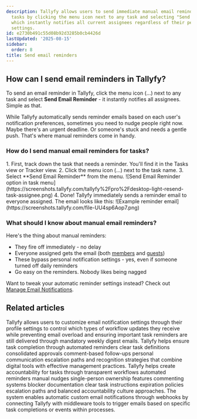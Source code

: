 ```yaml
---
description: Tallyfy allows users to send immediate manual email reminders for specific
  tasks by clicking the menu icon next to any task and selecting "Send Email Reminder"
  which instantly notifies all current assignees regardless of their personal notification
  settings.
id: e2730b491c55d08b92d3285b0cb4426d
lastUpdated: '2025-08-15'
sidebar:
  order: 8
title: Send email reminders
---
```



## How can I send email reminders in Tallyfy?

To send an email reminder in Tallyfy, click the menu icon (...) next to any task and select **Send Email Reminder** - it instantly notifies all assignees. Simple as that.

While Tallyfy automatically sends reminder emails based on each user's notification preferences, sometimes you need to nudge people right now. Maybe there's an urgent deadline. Or someone's stuck and needs a gentle push. That's where manual reminders come in handy.

### How do I send manual email reminders for tasks?

<Steps>
1. First, track down the task that needs a reminder. You'll find it in the Tasks view or Tracker view.
2. Click the menu icon (...) next to the task name.
3. Select **Send Email Reminder** from the menu.
   ![Send Email Reminder option in task menu](https://screenshots.tallyfy.com/tallyfy%2Fpro%2Fdesktop-light-resend-task-assignee.png)
4. Done! Tallyfy immediately sends a reminder email to everyone assigned.
The email looks like this:
   ![Example reminder email](https://screenshots.tallyfy.com/file-UU4sp6Aop7.png)
</Steps>

### What should I know about manual email reminders?

Here's the thing about manual reminders:

*   They fire off immediately - no delay
*   Everyone assigned gets the email (both [members](/products/pro/documenting/members/) and [guests](/products/pro/documenting/guests/))
*   These bypass personal notification settings - yes, even if someone turned off daily reminders
*   Go easy on the reminders. Nobody likes being nagged

Want to tweak your automatic reminder settings instead? Check out [Manage Email Notifications](/products/pro/settings/personal-settings/how-can-i-manage-email-notifications-in-tallyfy/).


## Related articles
<CardGrid>
<LinkTitleCard header="<b>Personal Settings > Manage email notifications</b>" href="/products/pro/settings/personal-settings/how-can-i-manage-email-notifications-in-tallyfy/" > Tallyfy allows users to customize email notification settings through their profile settings to control which types of workflow updates they receive while preventing email overload and ensuring important task reminders are still delivered through mandatory weekly digest emails. </LinkTitleCard>
<LinkTitleCard header="<b>How To > Ensure task and approval completion</b>" href="/products/pro/tutorials/how-to/ensure-task-completion/" > Tallyfy helps ensure task completion through automated reminders clear task definitions consolidated approvals comment-based follow-ups personal communication escalation paths and recognition strategies that combine digital tools with effective management practices. </LinkTitleCard>
<LinkTitleCard header="<b>How To > Make people accountable for tasks</b>" href="/products/pro/tutorials/how-to/make-people-accountable-for-tasks/" > Tallyfy helps create accountability for tasks through transparent workflows automated reminders manual nudges single-person ownership features commenting systems blocker documentation clear task instructions expiration policies escalation paths and balanced accountability culture approaches. </LinkTitleCard>
<LinkTitleCard header="<b>Webhooks > Send emails using webhooks</b>" href="/products/pro/integrations/webhooks/how-can-i-send-emails-using-webhooks-in-tallyfy/" > The system enables automatic custom email notifications through webhooks by connecting Tallyfy with middleware tools to trigger emails based on specific task completions or events within processes. </LinkTitleCard>
</CardGrid>